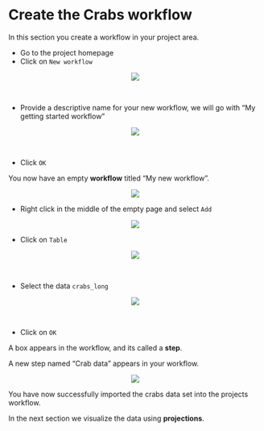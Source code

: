 # Create the Crabs workflow

In this section you create a workflow in your project area.

* Go to the project homepage
* Click on `New workflow`

<center><img src="images/click_on_new_Workflow.png"></center>\

* Provide a descriptive name for your new workflow, we will go with "My getting started workflow"

<center><img src="images/view_Workflow_name.png"></center>\

* Click `OK`

You now have an empty __workflow__ titled "My new workflow".

<center><img src="images/view_empty_workflow.png"></center>

* Right click in the middle of the empty page and select `Add`

<center><img src="images/right_click_add_in_Workflow.png"></center>


* Click on `Table`

<center><img src="images/click_on_table.png"></center>\

* Select the data `crabs_long`

<center><img src="images/select_crabs_table.png"></center>\

* Click on `OK`

A box appears in the workflow, and its called a __step__.

A new step named "Crab data" appears in your workflow.\

<center><img src="images/view_Workflow_with_crabs_data.png"></center>

You have now successfully imported the crabs data set into the projects workflow.

In the next section we visualize the data using __projections__. 